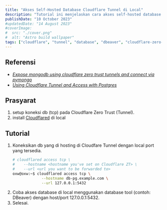 ```yaml
---
title: "Akses Self-Hosted Database Cloudflare Tunnel di Local"
description: "Tutorial ini menjelaskan cara akses self-hosted database yang di hosting di Cloudflare Tunnel dengan local database tool (contoh: DBeaver)."
publishDate: "10 October 2023"
#updatedDate: "14 August 2023"
#coverImage:
#  src: "./cover.png"
#  alt: "Astro build wallpaper"
tags: ["cloudflare", "tunnel", "database", "dbeaver", "cloudflare-zero-trust"]
---
```


## Referensi
* [_Expose mongodb using cloudflare zero trust tunnels and connect via pymongo_](https://stackoverflow.com/questions/75173668/expose-mongodb-using-cloudflare-zero-trust-tunnels-and-connect-via-pymongo)
* [_Using Cloudflare Tunnel and Access with Postgres_](https://blog.cloudflare.com/cloudflare-tunnel-for-postgres/)


## Prasyarat
1. setup koneksi db (tcp) pada Cloudflare Zero Trust (Tunnel).
2. install [Cloudflared](https://developers.cloudflare.com/cloudflare-one/connections/connect-networks/downloads/#linux) di local

## Tutorial
1. Koneksikan db yang di hosting di Cloudfare Tunnel dengan local port yang tersedia.
   ```bash
   # cloudflared access tcp \
   #    --hostname <hostname you've set on Cloudflare ZT> \
   #    --url <url you want to be forwarded to>
   oxw@oxw:~$ cloudflared access tcp \
                --hostname db-pg.example.com \
                --url 127.0.0.1:5432
   ```
2. Coba akses database di local menggunakan database tool (contoh: DBeaver) dengan host/port 127.0.0.1:5432.
3. Selesai.
